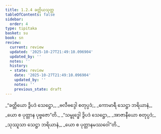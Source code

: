 ```yaml
---
title: 1.2.4 ခတ္တိယသုတ္တ
tableOfContents: false
sidebar:
  order: 4
type: tipitaka
basket: su
book: sn
review:
  current: review
  updated: '2025-10-27T21:49:10.096904'
  updated_by: ''
  notes: ''
  history:
  - state: review
    date: '2025-10-27T21:49:10.096904'
    updated_by: ''
    notes: ''
    previous_state: draft
---
```



<ReviewStatus review={frontmatter.review} showDetails={true} />

<HypothesisAnnotation frontmatter={frontmatter} />

<DynamicBreadcrumb />

<Division number="14" book="sn" e="ch" v="18" p="281">

<Paragraph number="49" type="verses" book="sn">
_“ခတ္တိယော ဒွိပဒံ သေဋ္ဌော,_  
_ဗလီဗဒ္ဒေါ စတုပ္ပဒံ;_  
_ကောမာရီ သေဋ္ဌာ ဘရိယာနံ,_  
_ယော စ ပုတ္တာန ပုဗ္ဗဇော”တိ._  

</Paragraph>

<Paragraph number="50" type="verses" book="sn">
_“သမ္ဗုဒ္ဓေါ ဒွိပဒံ သေဋ္ဌော,_  
_အာဇာနီယော စတုပ္ပဒံ;_  
_သုဿူသာ သေဋ္ဌာ ဘရိယာနံ,_  
_ယော စ ပုတ္တာနမဿဝေါ”တိ._
</Paragraph>
</Division>